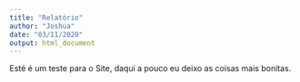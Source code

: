 ```yaml
---
title: "Relatório"
author: "Joshua"
date: "03/11/2020"
output: html_document
---
```


<p>
Esté é um teste para o Site, daqui a pouco eu deixo as coisas mais bonitas. 
</p>